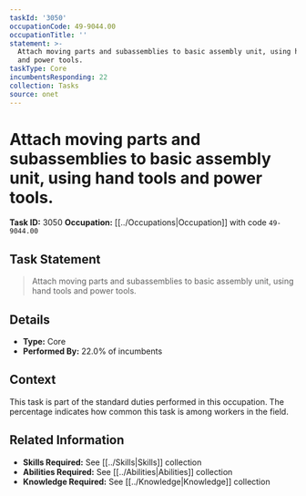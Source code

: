 ```yaml
---
taskId: '3050'
occupationCode: 49-9044.00
occupationTitle: ''
statement: >-
  Attach moving parts and subassemblies to basic assembly unit, using hand tools
  and power tools.
taskType: Core
incumbentsResponding: 22
collection: Tasks
source: onet
---
```

# Attach moving parts and subassemblies to basic assembly unit, using hand tools and power tools.

**Task ID:** 3050
**Occupation:** [[../Occupations|Occupation]] with code `49-9044.00`

## Task Statement

> Attach moving parts and subassemblies to basic assembly unit, using hand tools and power tools.

## Details

- **Type:** Core
- **Performed By:** 22.0% of incumbents

## Context

This task is part of the standard duties performed in this occupation. The percentage indicates how common this task is among workers in the field.

## Related Information

- **Skills Required:** See [[../Skills|Skills]] collection
- **Abilities Required:** See [[../Abilities|Abilities]] collection
- **Knowledge Required:** See [[../Knowledge|Knowledge]] collection
